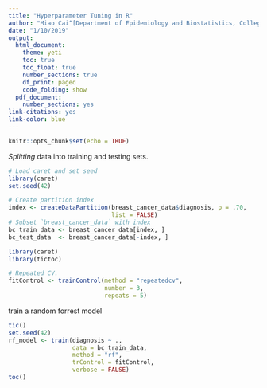 ```yaml
---
title: "Hyperparameter Tuning in R"
author: "Miao Cai^[Department of Epidemiology and Biostatistics, College for Public Health and Social Justice, Saint Louis University. Email: [miao.cai@slu.edu](miao.cai@slu.edu)]"
date: "1/10/2019"
output:
  html_document:
    theme: yeti
    toc: true
    toc_float: true
    number_sections: true
    df_print: paged
    code_folding: show
  pdf_document:
    number_sections: yes
link-citations: yes
link-color: blue
---
```


```r
knitr::opts_chunk$set(echo = TRUE)
```


*Splitting* data into training and testing sets.

```r
# Load caret and set seed
library(caret)
set.seed(42)

# Create partition index
index <- createDataPartition(breast_cancer_data$diagnosis, p = .70, 
                             list = FALSE)
# Subset `breast_cancer_data` with index
bc_train_data <- breast_cancer_data[index, ]
bc_test_data  <- breast_cancer_data[-index, ]
```


```r
library(caret)
library(tictoc)

# Repeated CV.
fitControl <- trainControl(method = "repeatedcv",
                           number = 3,
                           repeats = 5)
```

train a random forrest model

```r
tic()
set.seed(42)
rf_model <- train(diagnosis ~ ., 
                  data = bc_train_data, 
                  method = "rf", 
                  trControl = fitControl,
                  verbose = FALSE)
toc()
```

